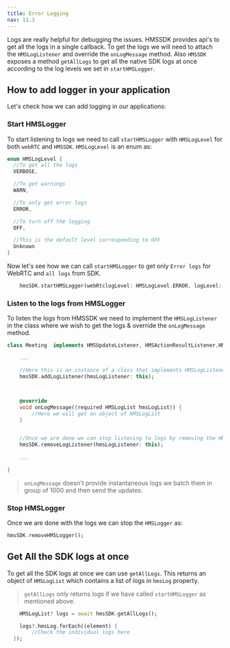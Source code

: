 ```yaml
---
title: Error Logging
nav: 11.3
---
```


Logs are really helpful for debugging the issues. HMSSDK provides api's to get all the logs in a single callback.
To get the logs we will need to attach the `HMSLogListener` and override the `onLogMessage` method.
Also `HMSSDK` exposes a method `getAllLogs` to get all the native SDK logs at once according to the log levels we set in `startHMSLogger`.


## How to add logger in your application 

Let's check how we can add logging in our applications:

<div className="steps-container">

### Start HMSLogger 

To start listening to logs we need to call `startHMSLogger` with `HMSLogLevel` for both `webRTC` and `HMSSDK`.
`HMSLogLevel` is an enum as:

```dart 
enum HMSLogLevel {
  //To get all the logs
  VERBOSE,

  //To get warnings 
  WARN,

  //To only get error logs
  ERROR,

  //To turn off the logging 
  OFF,

  //This is the default level corresponding to OFF
  Unknown
}
```

Now let's see how we can call `startHMSLogger` to get only `Error logs` for WebRTC and `all logs` from SDK.

```dart
    hmsSDK.startHMSLogger(webRtclogLevel: HMSLogLevel.ERROR, logLevel: HMSLogLevel.VERBOSE);
```

### Listen to the logs from HMSLogger

To listen the logs from HMSSDK we need to implement the `HMSLogListener` in the class where we wish to get the logs 
& override the `onLogMessage` method.

```dart 
class Meeting  implements HMSUpdateListener, HMSActionResultListener,HMSLogListener{

    ...

    //Here this is an instance of a class that implements HMSLogListener that is Meeting
    hmsSDK.addLogListener(hmsLogListener: this);



    @override
    void onLogMessage({required HMSLogList hmsLogList}) {
        //Here we will get an object of HMSLogList
    }


    //Once we are done we can stop listening to logs by removing the HMSLogListener as:
    hmsSDK.removeLogListener(hmsLogListener: this);
    
    ...

}
```

>  `onLogMessage` doesn't provide instantaneous logs we batch them in group of 1000 and then send the updates.

### Stop HMSLogger

Once we are done with the logs we can stop the `HMSLogger` as:

```dart 
hmsSDK.removeHMSLogger();
```
</div>

## Get All the SDK logs at once 

To get all the SDK logs at once we can use `getAllLogs`. This returns an object of `HMSLogList` which contains 
a list of logs in `hmsLog` property.

> `getAllLogs` only returns logs if we have called `startHMSLogger` as mentioned above.

```dart 
    HMSLogList? logs = await hmsSDK.getAllLogs();

    logs?.hmsLog.forEach((element) {
        //Check the individual logs here
  });
```
